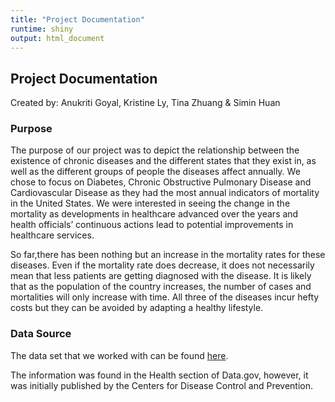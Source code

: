 ```yaml
---
title: "Project Documentation"
runtime: shiny
output: html_document
---
```

## Project Documentation
Created by: Anukriti Goyal, Kristine Ly, Tina Zhuang & Simin Huan

### Purpose

The purpose of our project was to depict the relationship between the existence of chronic diseases and the different states that they exist in, as well as the different groups of people the diseases affect annually. We chose to focus on Diabetes, Chronic Obstructive Pulmonary Disease and Cardiovascular Disease as they had the most annual indicators of mortality in the United States. We were interested in seeing the change in the mortality as developments in healthcare advanced over the years and health officials' continuous actions lead to potential improvements in healthcare services.

So far,there has been nothing but an increase in the mortality rates for these diseases. Even if the mortality rate does decrease, it does not necessarily mean that less patients are getting diagnosed with the disease. It is likely that as the population of the country increases, the number of cases and mortalities will only increase with time. All three of the diseases incur hefty costs but they can be avoided by adapting a healthy lifestyle.

### Data Source

The data set that we worked with can be found [here](https://catalog.data.gov/dataset/u-s-chronic-disease-indicators-cdi-e50c9).

The information was found in the Health section of Data.gov, however, it was initially published by the Centers for Disease Control and Prevention.